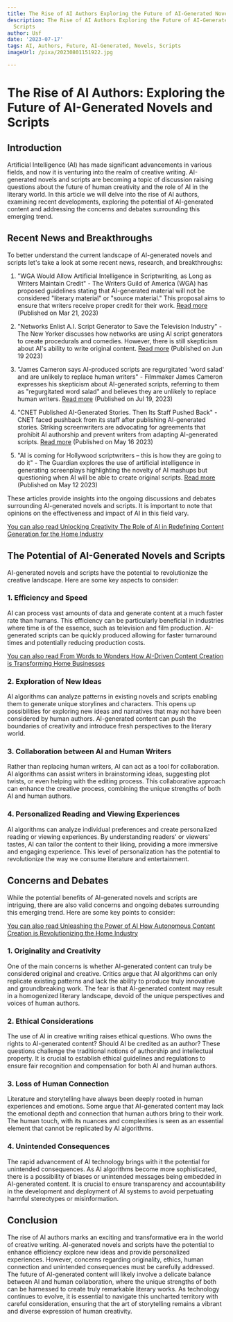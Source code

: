 ```yaml
---
title: The Rise of AI Authors Exploring the Future of AI-Generated Novels and Scripts
description: The Rise of AI Authors Exploring the Future of AI-Generated Novels and
  Scripts
author: Usf
date: '2023-07-17'
tags: AI, Authors, Future, AI-Generated, Novels, Scripts
imageUrl: /pixa/20230801151922.jpg

---
```

# The  Rise  of AI Authors: Exploring  the Future of AI-Generated Novels and Scripts

## Introduction

Artificial Intelligence (AI) has made significant advancements in various fields, and now it is venturing  into the realm of creative writing. AI-generated novels and scripts  are becoming a topic of discussion  raising questions  about the future  of human creativity and the role of AI  in the literary world. In this article we will delve into  the rise of AI authors, examining recent developments, exploring the potential of AI-generated content and addressing  the concerns and debates surrounding this  emerging trend.

## Recent News and Breakthroughs

To better  understand the current landscape of AI-generated novels and scripts let's take a look  at some recent news, research,  and  breakthroughs:

1. "WGA Would Allow  Artificial Intelligence in Scriptwriting, as Long as  Writers Maintain Credit" - The Writers Guild of  America (WGA) has proposed guidelines stating  that AI-generated material will not be considered "literary material" or "source material." This proposal aims to ensure that writers receive proper credit for their work. [Read more](https://variety.com/2023/biz/news/writers-guild-artificial-intelligence-proposal-1235560927/) (Published on Mar 21, 2023)

2. "Networks Enlist A.I. Script  Generator  to Save the Television Industry" - The New Yorker discusses how networks are using AI script generators to create procedurals  and comedies. However, there  is still  skepticism about AI's ability to write original content. [Read  more](https://www.newyorker.com/humor/daily-shouts/networks-enlist-ai-script-generator-to-save-the-television-industry) (Published on Jun 19 2023)

3. "James Cameron says AI-produced  scripts are regurgitated 'word salad' and are unlikely to  replace  human writers" - Filmmaker James  Cameron  expresses his skepticism about AI-generated scripts, referring to them as "regurgitated word salad" and believes they are unlikely  to replace human writers. [Read more](https://www.businessinsider.com/james-cameron-ai-scripts-regurgitated-word-salad-2023-7) (Published on Jul 19, 2023)

4. "CNET Published AI-Generated Stories. Then Its Staff Pushed Back"  - CNET faced pushback from its staff after  publishing AI-generated stories. Striking screenwriters are  advocating for  agreements  that prohibit AI  authorship and prevent writers from adapting AI-generated scripts. [Read more](https://www.wired.com/story/cnet-published-ai-generated-stories-then-its-staff-pushed-back/) (Published on May  16 2023)

5. "AI is coming for Hollywood  scriptwriters – this is how they are going to  do it" - The Guardian  explores the use of artificial intelligence in generating screenplays highlighting the novelty of AI mashups  but questioning  when AI will be  able  to create original scripts. [Read more](https://www.theguardian.com/film/2023/may/12/ai-artificial-intelligence-generating-screenplays) (Published on May 12 2023)

These articles provide insights into the  ongoing discussions and debates surrounding AI-generated novels and scripts. It is important to note that opinions on  the effectiveness and impact of AI in this field vary.

[You  can also read  Unlocking Creativity The Role of AI in Redefining Content Generation for the  Home Industry](Unlocking%20Creativity%20The%20Role%20of%20AI%20in%20Redefining%20Content%20Generation%20for%20the%20Home%20Industry)


## The Potential of AI-Generated Novels and Scripts

AI-generated novels and scripts have the potential to revolutionize the creative landscape. Here  are  some key aspects to consider:

### 1. Efficiency  and Speed

AI can  process vast amounts of data and generate content at a much faster rate than humans. This efficiency can be particularly  beneficial in industries where time is of the essence, such as television and film production. AI-generated scripts can be quickly produced allowing for faster turnaround times and potentially reducing production costs.

[You can also read From Words to Wonders How AI-Driven Content Creation  is Transforming Home Businesses](From%20Words%20to%20Wonders%20How%20AI-Driven%20Content%20Creation%20is%20Transforming%20Home%20Businesses)


### 2. Exploration of New Ideas

AI algorithms can analyze patterns in existing novels and scripts enabling them to generate unique storylines and characters. This opens up possibilities for exploring new ideas and narratives  that may not have been considered by  human authors. AI-generated content can push the boundaries of creativity and introduce fresh perspectives to the literary world.

### 3. Collaboration between AI  and Human Writers

Rather than replacing human writers, AI can act as a tool for collaboration. AI algorithms can assist writers in brainstorming  ideas, suggesting plot twists, or even helping with the editing process. This  collaborative  approach can enhance the creative process, combining the unique  strengths of both AI and human authors.

### 4.  Personalized  Reading and Viewing Experiences

AI  algorithms can analyze  individual preferences and create personalized  reading or viewing experiences.  By understanding readers' or viewers' tastes, AI can tailor the content to their liking, providing a more immersive and engaging experience. This level of personalization has the  potential to revolutionize the way we consume  literature and entertainment.

## Concerns  and Debates

While the potential benefits of AI-generated novels and  scripts are intriguing, there are also valid concerns and ongoing debates surrounding this emerging trend. Here are some key  points to consider:

[You can also read Unleashing the Power  of AI How Autonomous  Content Creation is Revolutionizing the Home Industry](Unleashing%20the%20Power%20of%20AI%20How%20Autonomous%20Content%20Creation%20is%20Revolutionizing%20the%20Home%20Industry)


###  1. Originality and Creativity

One of the main concerns is whether AI-generated content can truly  be considered original and creative. Critics argue  that  AI algorithms can only replicate existing  patterns and lack the ability to produce truly innovative and groundbreaking work. The fear is that  AI-generated content may result in a homogenized literary landscape, devoid of the unique perspectives and voices of human  authors.

### 2. Ethical Considerations

The  use of AI in creative writing raises ethical  questions. Who owns the  rights to AI-generated content? Should AI be credited as an author? These questions challenge the traditional notions of authorship and intellectual property.  It is crucial to establish ethical guidelines and  regulations to ensure fair recognition and compensation for both AI and human authors.

### 3. Loss of Human Connection

Literature and storytelling have always been deeply rooted in human experiences and emotions. Some argue that AI-generated content may lack the emotional depth and connection that human authors bring to their work. The human touch, with its nuances and complexities is seen  as an essential element that cannot be replicated by AI  algorithms.

### 4. Unintended Consequences

The rapid advancement of  AI technology  brings with it the potential for unintended consequences. As  AI algorithms become  more sophisticated, there is a possibility of biases or unintended messages being embedded in AI-generated content. It is crucial to ensure transparency and accountability in the development and deployment of AI  systems to avoid perpetuating harmful stereotypes or misinformation.

## Conclusion

The  rise  of AI authors marks an exciting and transformative era in the world of creative  writing. AI-generated novels and scripts have the potential to  enhance efficiency explore new ideas and provide  personalized experiences.  However, concerns regarding originality,  ethics, human connection  and unintended consequences must be carefully addressed. The future of AI-generated content will likely involve a delicate balance between AI and human collaboration, where  the unique strengths of both can be harnessed to create truly remarkable literary works. As technology continues to evolve, it is essential to navigate this uncharted territory with careful consideration,  ensuring that the art of storytelling remains a vibrant  and diverse expression of human creativity.